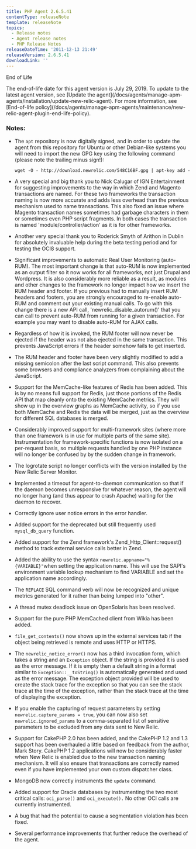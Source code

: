 ```yaml
---
title: PHP Agent 2.6.5.41
contentType: releaseNote
template: releaseNote
topics:
  - Release notes
  - Agent release notes
  - PHP Release Notes
releaseDateTime: '2011-12-13 21:49'
releaseVersion: 2.6.5.41
downloadLink: ''
---
```


End of Life

<Callout variant="important">
  The end-of-life date for this agent version is July 29, 2019. To update to the latest agent version, see [Update the agent](/docs/agents/manage-apm-agents/installation/update-new-relic-agent). For more information, see [End-of-life policy](/docs/agents/manage-apm-agents/maintenance/new-relic-agent-plugin-end-life-policy).
</Callout>

### Notes:

* The `apt` repository is now digitally signed, and in order to update the agent from this repository for Ubuntu or other Debian-like systems you will need to import the new GPG key using the following command (please note the trailing minus sign!):

  `wget -O - http://download.newrelic.com/548C16BF.gpg | apt-key add -`
* A very special and big thank you to Nick Calugar of IGN Entertainment for suggesting improvements to the way in which Zend and Magento transactions are named. For these two frameworks the transaction naming is now more accurate and adds less overhead than the previous mechanism used to name transactions. This also fixed an issue where Magento transaction names sometimes had garbage characters in them or sometimes even PHP script fragments. In both cases the transaction is named 'module/controller/action' as it is for other frameworks.
* Another very special thank you to Roderick Smyth of Arithon in Dublin for absolutely invaluable help during the beta testing period and for testing the OCI8 support.
* Significant improvements to automatic Real User Monitoring (auto-RUM). The most important change is that auto-RUM is now implemented as an output filter so it now works for all frameworks, not just Drupal and Wordpress. It is also considerably more reliable as a result, as modules and other changes to the framework no longer impact how we insert the RUM header and footer. If you previous had to manually insert RUM headers and footers, you are strongly encouraged to re-enable auto-RUM and comment out your existing manual calls. To go with this change there is a new API call, 'newrelic_disable_autorum()' that you can call to prevent auto-RUM from running for a given transaction. For example you may want to disable auto-RUM for AJAX calls.
* Regardless of how it is invoked, the RUM footer will now never be ejected if the header was not also ejected in the same transaction. This prevents JavaScript errors if the header somehow fails to get inserted.
* The RUM header and footer have been very slightly modified to add a missing semicolon after the last script command. This also prevents some browsers and compliance analyzers from complaining about the JavaScript.
* Support for the MemCache-like features of Redis has been added. This is by no means full support for Redis, just those portions of the Redis API that map cleanly onto the existing MemCache metrics. They will show up in the overview graphs as MemCache activity, so if you use both MemCache and Redis the data will be merged, just as the overview for different SQL databases is merged.
* Considerably improved support for multi-framework sites (where more than one framework is in use for multiple parts of the same site). Instrumentation for framework-specific functions is now isolated on a per-request basis, so multiple requests handled by one PHP instance will no longer be confused by by the sudden change in framework.
* The logrotate script no longer conflicts with the version installed by the New Relic Server Monitor.
* Implemented a timeout for agent-to-daemon communication so that if the daemon becomes unresponsive for whatever reason, the agent will no longer hang (and thus appear to crash Apache) waiting for the daemon to recover.
* Correctly ignore user notice errors in the error handler.
* Added support for the deprecated but still frequently used `mysql_db_query` function.
* Added support for the Zend framework's Zend_Http_Client::request() method to track external service calls better in Zend.
* Added the ability to use the syntax `newrelic.appname="%{VARIABLE}"`when setting the application name. This will use the SAPI's environment variable lookup mechanism to find VARIABLE and set the application name accordingly.
* The `REPLACE` SQL command verb will now be recognized and unique metrics generated for it rather than being lumped into "other".
* A thread mutex deadlock issue on OpenSolaris has been resolved.
* Support for the pure PHP MemCached client from Wikia has been added.
* `file_get_contents()` now shows up in the external services tab if the object being retrieved is remote and uses HTTP or HTTPS.
* The `newrelic_notice_error()` now has a third invocation form, which takes a string and an `Exception` object. If the string is provided it is used as the error message. If it is empty then a default string in a format similar to `Exception::__toString()` is automatically generated and used as the error message. The exception object provided will be used to create the stack trace for the exception so that you can see the stack trace at the time of the exception, rather than the stack trace at the time of displaying the exception.
* If you enable the capturing of request parameters by setting `newrelic.capture_params = true`, you can now also set `newrelic.ignored_params` to a comma-separated list of sensitive parameters to be excluded from any data sent to New Relic.
* Support for CakePHP 2.0 has been added, and the CakePHP 1.2 and 1.3 support has been overhauled a little based on feedback from the author, Mark Story. CakePHP 1.2 applications will now be considerably faster when New Relic is enabled due to the new transaction naming mechanism. It will also ensure that transactions are correctly named even if you have implemented your own custom dispatcher class.
* MongoDB now correctly instruments the `update` command.
* Added support for Oracle databases by instrumenting the two most critical calls: `oci_parse()` and `oci_execute().` No other OCI calls are currently instrumented.
* A bug that had the potential to cause a segmentation violation has been fixed.
* Several performance improvements that further reduce the overhead of the agent.
